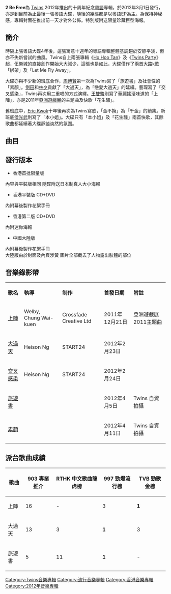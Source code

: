 {{Multiple issues|
{{unreferenced|time=2011-06-28T13:46:45+00:00}}
{{peacock}}
{{Advert|time=2020-07-13}}
{{copy edit|time=2020-07-13}}
{{newsrelease|time=2020-07-13}}
}}
{{Infobox album <!-- See Wikipedia:WikiProject_Albums -->
| name       = 2 Be Free
| type       = [[專輯|專輯]]
| artist     = [[Twins|Twins]]
| cover      = 2_be_free.jpg
<!-- 未知參數 | background = orange -->
| released   = 2012年3月1日
| recorded   = 
| genre      = 中文流行
| length     = 39分21秒
| label      = [[英皇娛樂|英皇娛樂]]
| producer   = 梁錫池（花生騷、交叉感染、本小姐）<br>[[RubberBand|藝琛]]（花生騷）<br>[[馮翰銘|馮翰銘]]（大過天）<br>[[伍樂城|伍樂城]]（綁架、Let Me Fly Away）<br>[[周博賢|周博賢]]（素顏、旅遊書）<br>[[王雙駿|王雙駿]]（上陣）<br>[[郭偉亮|Eric Kwok]]（金不換）
| prev_title = [[3650|3650]]
| prev_year  = 2011
| next_title = [[LOL_(EP)|LOL]]
| next_year  = 2015
}}
'''2 Be Free'''為 [[Twins|Twins]] 2012年推出的十周年紀念[[粵語|粵語]]專輯，於2012年3月1日發行，亦是到目前為止最後一張粵語大碟，隨後的幾張都是以粵語EP為主。為保持神秘感，專輯封面在推出前一天才對外公佈。特別版附送限量珍藏巨型海報。

==簡介==

時隔上張粵語大碟4年後，這張寓意十週年的粵語專輯整體基調趨於安靜平淡，但亦不失新嘗試的曲風。Twins自上兩張專輯《[[Ho_Hoo_Tan|Ho Hoo Tan]]》及《[[Twins_Party|Twins Party]]》起，伍樂城的直接創作開始大大減少，這張也是如此，大碟僅作了兩首大路k歌「綁架」及「Let Me Fly Away」。

大碟亦與不少新的班底合作，[[周博賢|周博賢]]第一次為Twins寫了「旅遊書」及社會性的「素顏」。[[側田|側田]]和[[林夕|林夕]]貢獻了「大過天」，為「戀愛大過天」的延續。藝琛寫了「交叉感染」，Twins再次用二重唱的方式演繹。[[王雙駿|王雙駿]]則寫了華麗搖滾味道的「上陣」，亦是2011年[[亞洲遊戲展|亞洲遊戲展]]的主題曲及快歌「花生騷」。

舊班底中，[[郭偉亮|Eric Kwok]]十年後再次為Twins寫歌，「金不換」為「千金」的續集。新班底[[侯光武|侯光武]]則寫了「本小姐」。大碟只有「本小姐」及「花生騷」兩首快歌，其餘歌曲都延續著大碟靜謐淡然的氛圍。

== 曲目 ==
{{Tracklist
| collapsed    = 
| headline     = CD
| font_size    = 
| total_length = 39:15
| extra_column = 

| title1       = 花生騷
| music1       = [[藝琛|藝琛]]
| lyrics1      = [[陳心遙|陳心遙]]
| arranger1    = 藝琛
| producer1    = [[梁錫池|梁錫池]]<br>藝琛
| longnote1    = 
| length1      = 4:36

| title2       = 大過天
| music2       = [[側田|側田]]
| lyrics2      = [[林夕|林夕]]
| arranger2    = [[馮翰銘|馮翰銘]]
| producer2    = 馮翰銘
| longnote2    = '''第二主打'''
| length2      = 3:44

| title3       = 交叉感染
| music3       = 藝琛
| lyrics3      = [[蔡冕麗|夏至]]
| arranger3    = 藝琛
| producer3    = 梁錫池
| longnote3    = 
| length3      = 5:11

| title4       = 上陣
| music4       = [[王雙駿|王雙駿]]
| lyrics4      = [[周耀輝|周耀輝]]
| arranger4    = 王雙駿
| producer4    = 王雙駿
| longnote4    = 亞洲遊戲展2011主題曲<br>'''第一主打'''
| length4      = 4:11

| title5       = 旅遊書
| music5       = [[周博賢|周博賢]]
| lyrics5      = [[黃梓澄|黃梓澄]]
| arranger5    = 周博賢
| producer5    = 周博賢
| longnote5    = '''第三主打'''
| length5      = 3:47

| title6       = 金不換
| music6       = [[Eric_Kwok|Eric Kwok]]
| lyrics6      = [[林若寧|林若寧]]
| arranger6    = Eric Kowk
| producer6    = Eric Kowk
| longnote6    = 
| length6      = 3:22

| title7       = 綁架
| music7       = [[伍樂城|伍樂城]]
| lyrics7      = 林若寧
| arranger7    = [[曾津平|曾津平]]
| producer7    = 伍樂城
| longnote7    = 大陸版改名為「喜馬拉雅」
| length7      = 3:30

| title8       = Let Me Fly Away
| music8       = 伍樂城
| lyrics8      = 林若寧
| arranger8    = [[朱俊傑|朱俊傑]]
| producer8    = 伍樂城
| longnote8    = 大陸版改名為「亞飛」
| length8      = 3:43

| title9       = 素顏
| music9       = 周博賢
| lyrics9      = 周博賢
| arranger9    = 周博賢
| producer9    = 周博賢
| longnote9    = 
| length9      = 3:58

| title10      = 本小姐
| music10      = [[侯光武|侯光武]]
| lyrics10     = [[喬星|喬星]]
| arranger10   = 藝琛
| producer10   = 梁錫池
| longnote10   = 
| length10     = 3:11
}}
{{Tracklist
| collapsed    = 
| headline     = DVD
| total_length = 13:21

| title1       = 大過天
| title2       = 交叉感染
| title3       = 上陣
}}

== 發行版本 ==
* 香港首批限量版
內容與平裝版相同 隨碟附送日本制真人大小海報
* 香港平裝版 CD+DVD
內附幕後製作花絮手冊
* 香港第二版 CD+DVD
內附迷你海報
* 中國大陸版
內附幕後製作花絮手冊<br/>
大陸版由於封面及內頁涉黃 圖片全部截去了人物露出肢體的部位

== 音樂錄影帶  ==
{| class="wikitable"
|-
| '''歌名''' || '''執導''' || '''制作''' || '''首發日期''' || '''附註'''
|-
| [http://www.youtube.com/watch?v=tKsWS3CWpHI 上陣]{{Wayback|url=http://www.youtube.com/watch?v=tKsWS3CWpHI |date=20191221034430 }} || Welby, Chung Wai-kuen || Crossfade Creative Ltd || 2011年12月21日 || 亞洲遊戲展2011主題曲 
|-
| [http://www.youtube.com/watch?v=qZKvO7WtCUA 大過天]{{Wayback|url=http://www.youtube.com/watch?v=qZKvO7WtCUA |date=20190215052349 }} || Heison Ng || START24 || 2012年2月23日 || 
|-
| [http://www.youtube.com/watch?v=rxveviTkIck 交叉感染]{{Wayback|url=http://www.youtube.com/watch?v=rxveviTkIck |date=20161011002430 }} || Heison Ng || START24 || 2012年2月24日 || 
|-
| [http://www.youtube.com/watch?v=UdiRgvhe63w 旅遊書]{{Wayback|url=http://www.youtube.com/watch?v=UdiRgvhe63w |date=20191214123505 }} ||  ||  || 2012年4月5日 || Twins 自資拍攝
|-
| [http://www.youtube.com/watch?v=LkAmfw7meKs 素顏]{{Wayback|url=http://www.youtube.com/watch?v=LkAmfw7meKs |date=20191215095820 }} ||  ||  || 2012年4月11日 || Twins 自資拍攝
|}

==派台歌曲成績==
{| class="wikitable"
|-
!歌曲||903 專業推介||RTHK 中文歌曲龍虎榜||997 勁爆流行榜||TVB 勁歌金榜
|-
| 上陣 || 16 || - || 3 || '''1'''
|-
| 大過天 || 13 || 3 || '''1''' || 3
|-
| 旅遊書 || 5 || 11 || '''1''' || -
|}

{{Twins}}

[[Category:Twins音樂專輯|Category:Twins音樂專輯]]
[[Category:流行音樂專輯|Category:流行音樂專輯]]
[[Category:香港音樂專輯|Category:香港音樂專輯]]
[[Category:2012年音樂專輯|Category:2012年音樂專輯]]